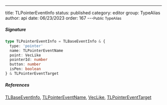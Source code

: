 ---
title: TLPointerEventInfo
status: published
category: editor
group: TypeAlias
author: api
date: 06/23/2023
order: 167
---<Small>Public TypeAlias</Small>




##### Signature


```ts
type TLPointerEventInfo = TLBaseEventInfo & {
  type: 'pointer'
  name: TLPointerEventName
  point: VecLike
  pointerId: number
  button: number
  isPen: boolean
} & TLPointerEventTarget
```

##### References

[TLBaseEventInfo](/gen/editor/TLBaseEventInfo-interface), [TLPointerEventName](/gen/editor/TLPointerEventName-type), [VecLike](/gen/primitives/VecLike-type), [TLPointerEventTarget](/gen/editor/TLPointerEventTarget-type)


